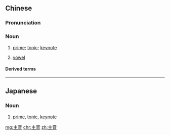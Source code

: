 ==Chinese==
{{zh-forms}}

===Pronunciation===
{{zh-pron
|m=zhǔyīn
|cat=n
}}

===Noun===
{{zh-noun}}

# {{lb|zh|music}} [[prime]]; [[tonic]]; [[keynote]]
# {{lb|zh|linguistics}} [[vowel]]

====Derived terms====
{{zh-der|主音吉他}}

----

==Japanese==
{{ja-kanjitab|しゅ|おん|yomi=on}}

===Noun===
{{ja-noun|しゅおん}}

# {{lb|ja|music}} [[prime]], [[tonic]], [[keynote]]

[[mg:主音]]
[[chr:主音]]
[[zh:主音]]